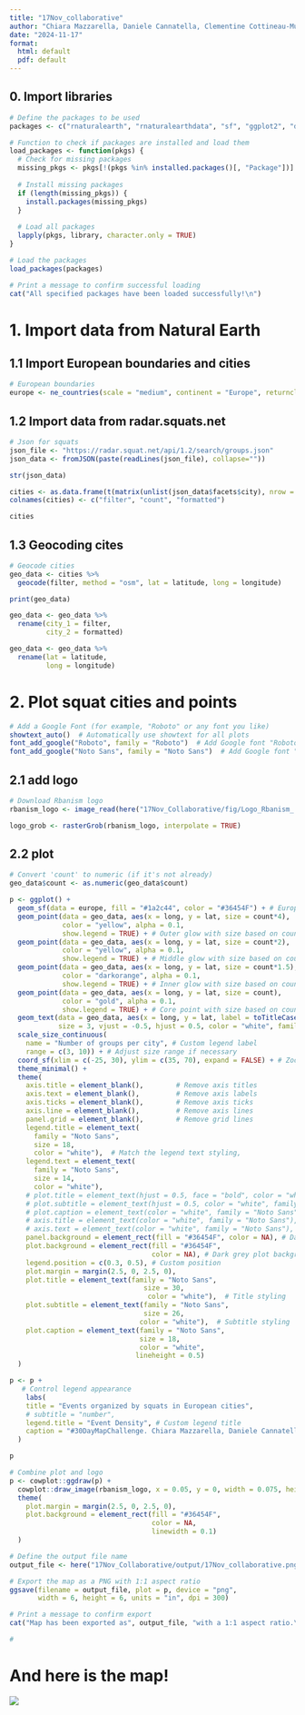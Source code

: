 ---
title: "17Nov_collaborative"
author: "Chiara Mazzarella, Daniele Cannatella, Clementine Cottineau-Mugadza"
date: "2024-11-17"
format: 
  html: default
  pdf: default
---

## 0. Import libraries

```{r, echo=FALSE, warning=FALSE, message=TRUE, output=TRUE, include=FALSE}

# Define the packages to be used
packages <- c("rnaturalearth", "rnaturalearthdata", "sf", "ggplot2", "dplyr", "jsonlite", "tidygeocoder", "rjson", "here", "tools", "showtext", "grid","magick", "ggspatial", "cowplot")

# Function to check if packages are installed and load them
load_packages <- function(pkgs) {
  # Check for missing packages
  missing_pkgs <- pkgs[!(pkgs %in% installed.packages()[, "Package"])]
  
  # Install missing packages
  if (length(missing_pkgs)) {
    install.packages(missing_pkgs)
  }
  
  # Load all packages
  lapply(pkgs, library, character.only = TRUE)
}

# Load the packages
load_packages(packages)

# Print a message to confirm successful loading
cat("All specified packages have been loaded successfully!\n")
```

# 1. Import data from Natural Earth

## 1.1 Import European boundaries and cities

```{r, echo=FALSE, warning=FALSE, message=FALSE}
# European boundaries
europe <- ne_countries(scale = "medium", continent = "Europe", returnclass = "sf")

```

## 1.2 Import data from radar.squats.net

```{r, echo=FALSE, warning=FALSE, message=FALSE}
# Json for squats
json_file <- "https://radar.squat.net/api/1.2/search/groups.json"
json_data <- fromJSON(paste(readLines(json_file), collapse=""))
```

```{r, echo=FALSE, warning=FALSE, message=FALSE}

str(json_data)

cities <- as.data.frame(t(matrix(unlist(json_data$facets$city), nrow = 3)))
colnames(cities) <- c("filter", "count", "formatted")

cities
```

## 1.3 Geocoding cites

```{r, echo=FALSE, warning=FALSE, message=FALSE}

# Geocode cities
geo_data <- cities %>%
  geocode(filter, method = "osm", lat = latitude, long = longitude)

print(geo_data)
```

```{r}
geo_data <- geo_data %>%
  rename(city_1 = filter,
         city_2 = formatted)
```

```{r}
geo_data <- geo_data %>%
  rename(lat = latitude,
         long = longitude)
```

# 2. Plot squat cities and points

```{r}
# Add a Google Font (for example, "Roboto" or any font you like)
showtext_auto()  # Automatically use showtext for all plots
font_add_google("Roboto", family = "Roboto")  # Add Google font "Roboto" (change to any font you like)
font_add_google("Noto Sans", family = "Noto Sans")  # Add Google font "Noto Sans"

```

## 2.1 add logo

```{r}
# Download Rbanism logo
rbanism_logo <- image_read(here("17Nov_Collaborative/fig/Logo_Rbanism_ White.png"))

logo_grob <- rasterGrob(rbanism_logo, interpolate = TRUE)
```

## 2.2 plot

```{r}
# Convert 'count' to numeric (if it's not already)
geo_data$count <- as.numeric(geo_data$count)

p <- ggplot() +
  geom_sf(data = europe, fill = "#1a2c44", color = "#36454F") + # European boundaries
  geom_point(data = geo_data, aes(x = long, y = lat, size = count*4), 
             color = "yellow", alpha = 0.1,
             show.legend = TRUE) + # Outer glow with size based on count
  geom_point(data = geo_data, aes(x = long, y = lat, size = count*2), 
             color = "yellow", alpha = 0.1,
             show.legend = TRUE) + # Middle glow with size based on count
  geom_point(data = geo_data, aes(x = long, y = lat, size = count*1.5), 
             color = "darkorange", alpha = 0.1,
             show.legend = TRUE) + # Inner glow with size based on count
  geom_point(data = geo_data, aes(x = long, y = lat, size = count), 
             color = "gold", alpha = 0.1,
             show.legend = TRUE) + # Core point with size based on count
  geom_text(data = geo_data, aes(x = long, y = lat, label = toTitleCase(city_2)), 
            size = 3, vjust = -0.5, hjust = 0.5, color = "white", family = "Noto Sans") + # Labels with Noto Sans font
  scale_size_continuous(
    name = "Number of groups per city", # Custom legend label
    range = c(3, 10)) + # Adjust size range if necessary
  coord_sf(xlim = c(-25, 30), ylim = c(35, 70), expand = FALSE) + # Zoom in on Europe
  theme_minimal() +
  theme(
    axis.title = element_blank(),        # Remove axis titles
    axis.text = element_blank(),         # Remove axis labels
    axis.ticks = element_blank(),        # Remove axis ticks
    axis.line = element_blank(),         # Remove axis lines
    panel.grid = element_blank(),        # Remove grid lines
    legend.title = element_text(
      family = "Noto Sans",
      size = 18,
      color = "white"),  # Match the legend text styling,
    legend.text = element_text(
      family = "Noto Sans",
      size = 14,
      color = "white"),
    # plot.title = element_text(hjust = 0.5, face = "bold", color = "white", family = "Noto Sans"),
    # plot.subtitle = element_text(hjust = 0.5, color = "white", family = "Noto Sans"),
    # plot.caption = element_text(color = "white", family = "Noto Sans"),
    # axis.title = element_text(color = "white", family = "Noto Sans"),
    # axis.text = element_text(color = "white", family = "Noto Sans"),
    panel.background = element_rect(fill = "#36454F", color = NA), # Dark grey panel background
    plot.background = element_rect(fill = "#36454F",
                                   color = NA), # Dark grey plot background
    legend.position = c(0.3, 0.5), # Custom position
    plot.margin = margin(2.5, 0, 2.5, 0),
    plot.title = element_text(family = "Noto Sans",
                                 size = 30,
                                  color = "white"),  # Title styling
    plot.subtitle = element_text(family = "Noto Sans",
                                 size = 26,
                                color = "white"),  # Subtitle styling
    plot.caption = element_text(family = "Noto Sans",
                                size = 18,
                                color = "white",
                               lineheight = 0.5)
  )

p <- p +
   # Control legend appearance
    labs(
    title = "Events organized by squats in European cities",
    # subtitle = "number",
    legend.title = "Event Density", # Custom legend title
    caption = "#30DayMapChallenge. Chiara Mazzarella, Daniele Cannatella, and Clémentine Cottineau-Mugadza, 2024.  \n 17 November: Collaborative. Source: radar.squat.net"
  )

p

```

```{r}

# Combine plot and logo
p <- cowplot::ggdraw(p) +
  cowplot::draw_image(rbanism_logo, x = 0.05, y = 0, width = 0.075, height = 0.075, hjust = 0, vjust = 0)+
  theme(
    plot.margin = margin(2.5, 0, 2.5, 0),
    plot.background = element_rect(fill = "#36454F",
                                   color = NA,
                                   linewidth = 0.1)
  )

```

```{r}
# Define the output file name
output_file <- here("17Nov_Collaborative/output/17Nov_collaborative.png")

# Export the map as a PNG with 1:1 aspect ratio
ggsave(filename = output_file, plot = p, device = "png", 
       width = 6, height = 6, units = "in", dpi = 300)

# Print a message to confirm export
cat("Map has been exported as", output_file, "with a 1:1 aspect ratio.\n")

# 
```

# And here is the map!

![](C:/Users/dcannatella/surfdrive/01_Research/2024-30daysmapchallenge/30DayMapChallenge2024_old/17Nov_Collaborative/output/17Nov_collaborative.png){#fig:example_map}
